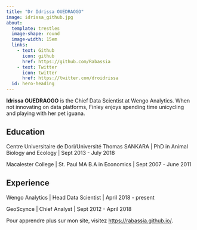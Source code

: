 ---
title: "Dr Idrissa OUEDRAOGO"
image: idrissa_github.jpg
about:
  template: trestles
  image-shape: round
  image-width: 15em
  links: 
    - text: Github
      icon: github
      href: https://github.com/Rabassia 
    - text: Twitter
      icon: twitter
      href: https://twitter.com/droidrissa
  id: hero-heading
---

:::{#hero-heading}

**Idrissa OUEDRAOGO** is the Chief Data Scientist at Wengo Analytics. When not innovating on data platforms, Finley enjoys spending  time unicycling and playing with her pet iguana.

## Education

Centre Universitaire de Dori/Université Thomas SANKARA |
PhD in Animal Biology and Ecology | Sept 2013 - July 2018

Macalester College | St. Paul MA
B.A in Economics | Sept 2007 - June 2011

## Experience

Wengo Analytics | Head Data Scientist | April 2018 - present

GeoScynce | Chief Analyst | Sept 2012 - April 2018

:::


Pour apprendre plus sur mon site, visitez <https://rabassia.github.io/>.

